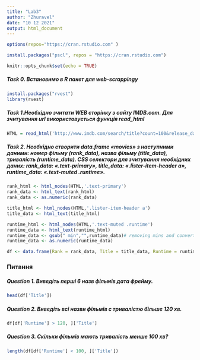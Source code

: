 ---
title: "Lab3"
author: "Zhuravel"
date: "10 12 2021"
output: html_document
---
```{r}
options(repos="https://cran.rstudio.com" )
```
```{r}
install.packages("pscl", repos = "https://cran.rstudio.com")
```

```{r setup, include=FALSE}
knitr::opts_chunk$set(echo = TRUE)
```

##### Task 0. Встановимо в R пакет для web-scrappingу
```{r}
install.packages("rvest")
library(rvest)
```
##### Task 1.Необхідно зчитати WEB сторінку з сайту IMDB.com. Для зчитування url використовується функція read_html
```{r}
HTML = read_html('http://www.imdb.com/search/title?count=100&release_date=2017,2017&title_type=feature')
```

##### Task 2. Необхідно створити data.frame «movies» з наступними даними: номер фільму (rank_data), назва фільму (title_data), тривалість (runtime_data). CSS селектори для зчитування необхідних даних: rank_data: «.text-primary», title_data: «.lister-item-header a», runtime_data: «.text-muted .runtime».

```{r}
rank_html <- html_nodes(HTML,'.text-primary') 
rank_data <- html_text(rank_html) 
rank_data <- as.numeric(rank_data)
```

```{r}
title_html <- html_nodes(HTML,'.lister-item-header a')
title_data <- html_text(title_html)
```

```{r}
runtime_html <- html_nodes(HTML,'.text-muted .runtime')
runtime_data <- html_text(runtime_html)
runtime_data <- gsub(" min","",runtime_data)# removing mins and converting it to numerical
runtime_data <- as.numeric(runtime_data)
```

```{r}
df <- data.frame(Rank = rank_data, Title = title_data, Runtime = runtime_data, stringsAsFactors = FALSE )
```
### Питання


##### Question 1. Виведіть перші 6 назв фільмів дата фрейму.
```{r}
head(df['Title'])
```

##### Question 2. Виведіть всі назви фільмів с тривалістю більше 120 хв.
```{r}
df[df['Runtime'] > 120, ]['Title']
```
##### Question 3. Скільки фільмів мають тривалість менше 100 хв?
```{r}
length(df[df['Runtime'] < 100, ]['Title'])
```
